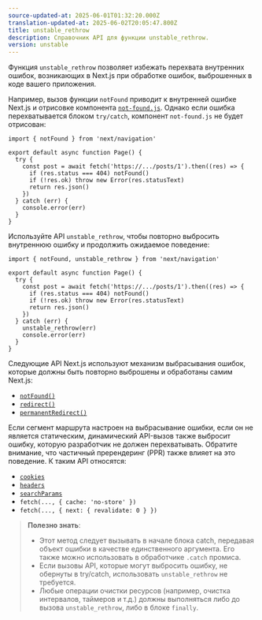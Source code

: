 ```yaml
---
source-updated-at: 2025-06-01T01:32:20.000Z
translation-updated-at: 2025-06-02T20:05:47.800Z
title: unstable_rethrow
description: Справочник API для функции unstable_rethrow.
version: unstable
---
```


Функция `unstable_rethrow` позволяет избежать перехвата внутренних ошибок, возникающих в Next.js при обработке ошибок, выброшенных в коде вашего приложения.

Например, вызов функции `notFound` приводит к внутренней ошибке Next.js и отрисовке компонента [`not-found.js`](/docs/app/api-reference/file-conventions/not-found). Однако если ошибка перехватывается блоком `try/catch`, компонент `not-found.js` не будет отрисован:

```tsx filename="@/app/ui/component.tsx"
import { notFound } from 'next/navigation'

export default async function Page() {
  try {
    const post = await fetch('https://.../posts/1').then((res) => {
      if (res.status === 404) notFound()
      if (!res.ok) throw new Error(res.statusText)
      return res.json()
    })
  } catch (err) {
    console.error(err)
  }
}
```

Используйте API `unstable_rethrow`, чтобы повторно выбросить внутреннюю ошибку и продолжить ожидаемое поведение:

```tsx filename="@/app/ui/component.tsx"
import { notFound, unstable_rethrow } from 'next/navigation'

export default async function Page() {
  try {
    const post = await fetch('https://.../posts/1').then((res) => {
      if (res.status === 404) notFound()
      if (!res.ok) throw new Error(res.statusText)
      return res.json()
    })
  } catch (err) {
    unstable_rethrow(err)
    console.error(err)
  }
}
```

Следующие API Next.js используют механизм выбрасывания ошибок, которые должны быть повторно выброшены и обработаны самим Next.js:

- [`notFound()`](/docs/app/api-reference/functions/not-found)
- [`redirect()`](/docs/app/guides/redirecting#redirect-function)
- [`permanentRedirect()`](/docs/app/guides/redirecting#permanentredirect-function)

Если сегмент маршрута настроен на выбрасывание ошибки, если он не является статическим, динамический API-вызов также выбросит ошибку, которую разработчик не должен перехватывать. Обратите внимание, что частичный пререндеринг (PPR) также влияет на это поведение. К таким API относятся:

- [`cookies`](/docs/app/api-reference/functions/cookies)
- [`headers`](/docs/app/api-reference/functions/headers)
- [`searchParams`](/docs/app/api-reference/file-conventions/page#searchparams-optional)
- `fetch(..., { cache: 'no-store' })`
- `fetch(..., { next: { revalidate: 0 } })`

> **Полезно знать**:
>
> - Этот метод следует вызывать в начале блока catch, передавая объект ошибки в качестве единственного аргумента. Его также можно использовать в обработчике `.catch` промиса.
> - Если вызовы API, которые могут выбросить ошибку, не обернуты в try/catch, использовать `unstable_rethrow` не требуется.
> - Любые операции очистки ресурсов (например, очистка интервалов, таймеров и т.д.) должны выполняться либо до вызова `unstable_rethrow`, либо в блоке `finally`.